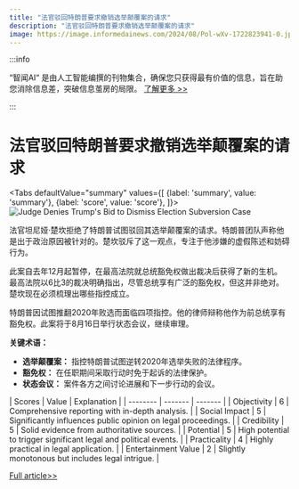 ```yaml
---
title: "法官驳回特朗普要求撤销选举颠覆案的请求"
description: "法官驳回特朗普要求撤销选举颠覆案的请求"
image: https://image.informedainews.com/2024/08/Pol-wXv-1722823941-0.jpg
---
```



:::info

“智闻AI“ 是由人工智能编撰的刊物集合，确保您只获得最有价值的信息，旨在助您消除信息差，突破信息茧房的局限。  [了解更多 >>](/)

:::

# 法官驳回特朗普要求撤销选举颠覆案的请求


<Tabs
	defaultValue="summary"
	values={[
	{label: 'summary', value: 'summary'},
	{label: 'score', value: 'score'},
]}>
<TabItem value="summary">
<img
  src="https://image.informedainews.com/2024/08/Pol-wXv-1722823941-0.jpg"
  alt="Judge Denies Trump's Bid to Dismiss Election Subversion Case"
/>



法官坦尼娅·楚坎拒绝了特朗普试图驳回其选举颠覆案的请求。特朗普团队声称他是出于政治原因被针对的。楚坎驳斥了这一观点，专注于他涉嫌的虚假陈述和妨碍行为。

此案自去年12月起暂停，在最高法院就总统豁免权做出裁决后获得了新的生机。最高法院以6比3的裁决明确指出，尽管总统享有广泛的豁免权，但这并非绝对。楚坎现在必须梳理出哪些指控成立。

特朗普因试图推翻2020年败选而面临四项指控。他的律师辩称他作为前总统享有豁免权。此案将于8月16日举行状态会议，继续审理。

**关键术语：**
- **选举颠覆案：** 指控特朗普试图逆转2020年选举失败的法律程序。
- **豁免权：** 在任职期间采取行动时免于起诉的法律保护。
- **状态会议：** 案件各方之间讨论进展和下一步行动的会议。
</TabItem>
<TabItem value="score">
	| Scores     | Value   | Explanation |
	| -------- | ------- | ------- |
	| Objectivity  | 6    | Comprehensive reporting with in-depth analysis.    |
	| Social Impact | 5     | Significantly influences public opinion on legal proceedings.    |
	| Credibility    | 5    | Solid evidence from authoritative sources.    |
	| Potential    | 5    | High potential to trigger significant legal and political events.    |
	| Practicality    | 4    | Highly practical in legal application.    |
	| Entertainment Value    | 2    | Slightly monotonous but includes legal intrigue.    |
</TabItem>
</Tabs>

[Full article>>](https://www.theguardian.com/us-news/article/2024/aug/04/trump-election-subversion-case)
